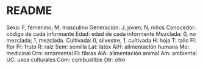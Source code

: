 # README

Sexo: F, femenino; M, masculino
Generación: J, joven; N, niños
Conocedor: código de cada informante
Edad: edad de cada informante
Mezclada: 0, no mezclada; 1, mezclada.
Cultivada: 0, silvestre, 1, cultivada
H: hoja
T: tallo
Fl: flor
Fr: fruto
R: raíz
Sem: semilla
Lat: latex
AlH: alimentación humana
Me: medicinal
Orn: ornamental
Fi: fibras
AlA: alimentación animal
Am: ambiental
UC: usos culturales
Com: combustible
Otr: otro
